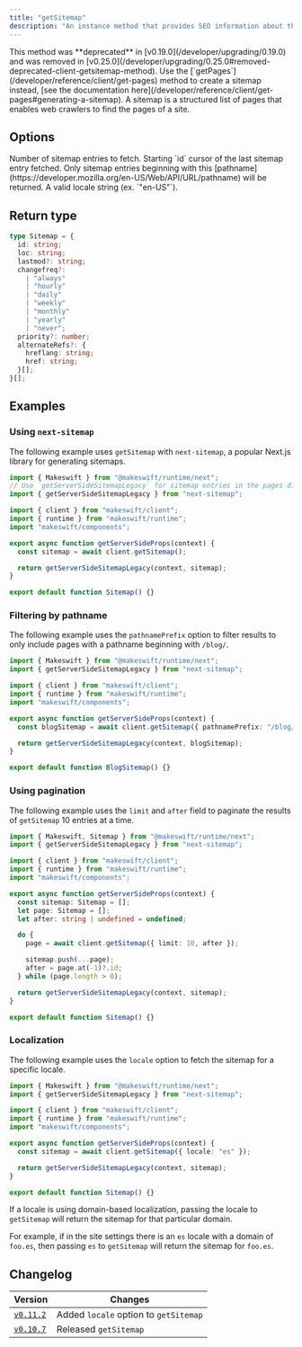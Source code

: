 ```yaml
---
title: "getSitemap"
description: "An instance method that provides SEO information about the pages created within Makeswift. You can combine the results of `getSitemap` with SEO information for your hardcoded pages to create a sitemap."
---
```


<Warning>
  This method was **deprecated** in [v0.19.0](/developer/upgrading/0.19.0) and
  was removed in
  [v0.25.0](/developer/upgrading/0.25.0#removed-deprecated-client-getsitemap-method).
  Use the [`getPages`](/developer/reference/client/get-pages) method to create a
  sitemap instead, [see the documentation
  here](/developer/reference/client/get-pages#generating-a-sitemap).
</Warning>

<Note>
  A sitemap is a structured list of pages that enables web crawlers to find the
  pages of a site.
</Note>

## Options

<ParamField query="limit" type="number" default={50}>
  Number of sitemap entries to fetch.
</ParamField>

<ParamField query="after" type="string">
  Starting `id` cursor of the last sitemap entry fetched.
</ParamField>

<ParamField query="pathnamePrefix" type="string" default="/">
  Only sitemap entries beginning with this
  [pathname](https://developer.mozilla.org/en-US/Web/API/URL/pathname) will be
  returned.
</ParamField>

<ParamField query="locale" type="string">
  A valid locale string (ex. `"en-US"`).
</ParamField>

## Return type

```ts
type Sitemap = {
  id: string;
  loc: string;
  lastmod?: string;
  changefreq?:
    | "always"
    | "hourly"
    | "daily"
    | "weekly"
    | "monthly"
    | "yearly"
    | "never";
  priority?: number;
  alternateRefs?: {
    hreflang: string;
    href: string;
  }[];
}[];
```

## Examples

### Using `next-sitemap`

The following example uses `getSitemap` with `next-sitemap`, a popular Next.js library for generating sitemaps.

```ts pages/sitemap.xml.ts
import { Makeswift } from "@makeswift/runtime/next";
// Use `getServerSideSitemapLegacy` for sitemap entries in the pages directory.
import { getServerSideSitemapLegacy } from "next-sitemap";

import { client } from "makeswift/client";
import { runtime } from "makeswift/runtime";
import "makeswift/components";

export async function getServerSideProps(context) {
  const sitemap = await client.getSitemap();

  return getServerSideSitemapLegacy(context, sitemap);
}

export default function Sitemap() {}
```

### Filtering by pathname

The following example uses the `pathnamePrefix` option to filter results to only include pages with a pathname beginning with `/blog/`.

```ts pages/sitemap.xml.ts
import { Makeswift } from "@makeswift/runtime/next";
import { getServerSideSitemapLegacy } from "next-sitemap";

import { client } from "makeswift/client";
import { runtime } from "makeswift/runtime";
import "makeswift/components";

export async function getServerSideProps(context) {
  const blogSitemap = await client.getSitemap({ pathnamePrefix: "/blog/" });

  return getServerSideSitemapLegacy(context, blogSitemap);
}

export default function BlogSitemap() {}
```

### Using pagination

The following example uses the `limit` and `after` field to paginate the results of `getSitemap` 10 entries at a time.

```ts pages/sitemap.xml.ts
import { Makeswift, Sitemap } from "@makeswift/runtime/next";
import { getServerSideSitemapLegacy } from "next-sitemap";

import { client } from "makeswift/client";
import { runtime } from "makeswift/runtime";
import "makeswift/components";

export async function getServerSideProps(context) {
  const sitemap: Sitemap = [];
  let page: Sitemap = [];
  let after: string | undefined = undefined;

  do {
    page = await client.getSitemap({ limit: 10, after });

    sitemap.push(...page);
    after = page.at(-1)?.id;
  } while (page.length > 0);

  return getServerSideSitemapLegacy(context, sitemap);
}

export default function Sitemap() {}
```

### Localization

The following example uses the `locale` option to fetch the sitemap for a specific locale.

```ts pages/sitemap.xml.ts
import { Makeswift } from "@makeswift/runtime/next";
import { getServerSideSitemapLegacy } from "next-sitemap";

import { client } from "makeswift/client";
import { runtime } from "makeswift/runtime";
import "makeswift/components";

export async function getServerSideProps(context) {
  const sitemap = await client.getSitemap({ locale: "es" });

  return getServerSideSitemapLegacy(context, sitemap);
}

export default function Sitemap() {}
```

If a locale is using domain-based localization, passing the locale to `getSitemap` will return the sitemap for that particular domain.

For example, if in the site settings there is an `es` locale with a domain of `foo.es`, then passing `es` to `getSitemap` will return the sitemap for `foo.es`.

## Changelog

| Version                                                                                          | Changes                               |
| ------------------------------------------------------------------------------------------------ | ------------------------------------- |
| [`v0.11.2`](https://github.com/makeswift/makeswift/releases/tag/%40makeswift%2Fruntime%400.11.2) | Added `locale` option to `getSitemap` |
| [`v0.10.7`](https://github.com/makeswift/makeswift/releases/tag/%40makeswift%2Fruntime%400.10.7) | Released `getSitemap`                 |
